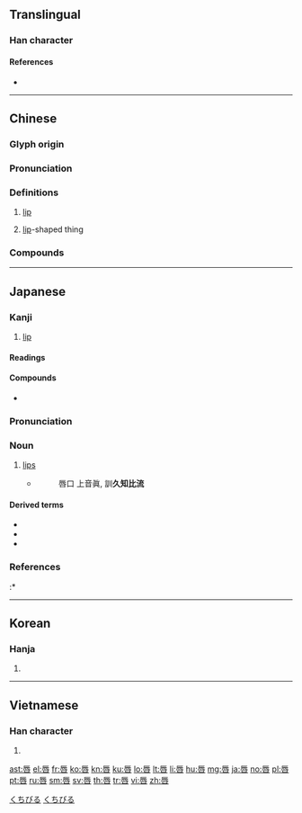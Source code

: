 {{character info/new}}
{{also|脣}}
==Translingual==

===Han character===
{{Han char|rn=30|rad=口|as=07|sn=10|four=71603|canj=MVR|ids=⿱辰口}}

====References====
* {{Han ref|kx=0191.320|dkj=03697|dj=0411.080|hdz=10627.070|uh=5507|ud=21767|bh=AE42|bd=44610}}

----

==Chinese==
{{zh-forms|t2=脣}}

===Glyph origin===
{{Han etym}}

===Pronunciation===
{{zh-pron
|m=chún
|c=seon4
|h=pfs=
|md=sùng
|mn=tûn
|w=3zen
|mc=y
|oc=y
|cat=n
}}

===Definitions===
{{zh-hanzi}}

# {{lb|zh|anatomy}} [[lip]]
# {{lb|zh|figurative}} [[lip]]-shaped thing

===Compounds===
{{zh-der|兔唇|共相唇齒|努唇脹嘴|大陰唇|小陰唇|徒費唇舌|劍舌槍唇|丹唇啟秀|徒廢唇舌|口燥唇乾|反唇相譏|大費唇舌|奴唇婢舌|圓唇元音|展唇元音|嘴唇|吹唇|丹唇|反唇|咂嘴弄唇|反唇相稽|共為唇齒|挑牙料唇|沾唇|挑唇料嘴|白唇鹿|搖唇鼓舌|搬唇撅嘴|搬唇遞舌|朱唇|櫻唇|掉舌鼓唇|朱唇皓齒|皓齒朱唇|搬唇弄舌|朱唇榴齒|朱唇粉面|枉費唇舌|猩唇|攧唇簸嘴|泛唇泛舌|重唇音|唇化|舌劍唇槍|唇音|唇亡齒寒|鼓唇搖舌|唇膏|缺唇|驢唇馬嘴|唇印|紅唇|唇紅齒白|薄唇輕言|唇似抹硃|讀唇術|花唇|唇槍舌戰|唇裂|唇瓣|唇齒音|輕唇音|唇槍舌劍|齒白唇紅|鼓舌搖唇|唇筆|魚唇|鬢唇|唇如塗朱|膏唇拭舌|唇吻|饒舌調唇|唇若塗硃|唇焦舌敝|輔車唇齒|顛唇簸嘴|唇讀|唇若抹硃|面黃唇白|面青唇白|唇若塗脂|齞唇|點唇|雙唇|陰唇|唇齒|調唇弄舌|唇不遮齒|唇若施脂|唇不離腮|唇脂|絳唇|唇舌|費盡唇舌|豁唇子|費唇舌|唇紋|唇腐齒落|翻唇弄舌|調舌弄唇|觸唇|舌敝唇焦|舚唇咂嘴|唇齒相依|唇形花|雙唇音|唇齒之邦|紅唇族|粉面硃唇}}

----

==Japanese==

===Kanji===
{{ja-kanji|grade=c|rs=口07}}

# [[lip]]

====Readings====
{{ja-readings|goon=[[しん]] (shin), [[じゅん]] (jun)|kanon=[[しん]] (shin), [[しゅん]] (shun)|kun=[[くちびる]] (kuchibiru)}}

====Compounds====
* {{ja-r|陰唇|いんしん|[[labia]]}}

{{ja-kanjitab|くちびる|yomi=k}}

===Pronunciation===
{{ja-pron|yomi=k|くちびる|acc=0|dev=1|acc_ref=DJR,NHK}}

===Noun===
{{ja-noun|kyu=脣|くちびる}}

# [[lip]]s
#* {{RQ:Shin'yaku Kegonkyō Ongi Shiki}}
#*: 唇口 上音眞, 訓'''久知比流'''

====Derived terms====
* {{l|ja|上唇}}
* {{l|ja|下唇}}
* {{l|ja|紅唇}}

===References===
<references/>
:* {{R:Nara Ibun 3}}

[[Category:Japanese basic words|くちびる]]
[[Category:ja:Anatomy|くちびる]]

----

==Korean==

===Hanja===
{{ko-hanja|hangeul=진|rv=jin|mr=chin|y=cin}}

# {{defn|lang=ko|sort=口07}}

----

==Vietnamese==

===Han character===
{{vi-hantu|[[thần]]|rs=口07}}

# {{defn|lang=vi|sort=口07}}

[[ast:唇]]
[[el:唇]]
[[fr:唇]]
[[ko:唇]]
[[kn:唇]]
[[ku:唇]]
[[lo:唇]]
[[lt:唇]]
[[li:唇]]
[[hu:唇]]
[[mg:唇]]
[[ja:唇]]
[[no:唇]]
[[pl:唇]]
[[pt:唇]]
[[ru:唇]]
[[sm:唇]]
[[sv:唇]]
[[th:唇]]
[[tr:唇]]
[[vi:唇]]
[[zh:唇]]